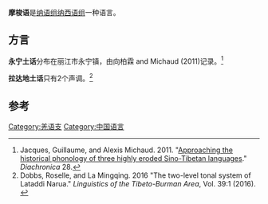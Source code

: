 {{Infobox language
|name=摩梭语
|altname=Narua
|nativename=
|pronunciation=
|states=[[中国|中国]]
|region=[[四川|四川]]
|ethnicity=[[摩梭人|摩梭人]]
|speakers=
|date=
|ref=
|familycolor=Sino-Tibetan
|fam2=[[缅彝语群|缅彝语群]]或[[羌语支|羌语支]]
|fam3=[[纳语组|纳语组]]
|fam4=[[纳西语组|纳西语组]]
|iso3=nru
|glotto=yong1270
|glottorefname=Narua
}}

'''摩梭语'''是[[纳语组|纳语组]][[纳西语组|纳西语组]]一种语言。

==方言==
'''永宁土话'''分布在丽江市永宁镇，由向柏霖 and Michaud (2011)记录。<ref>Jacques, Guillaume, and Alexis Michaud. 2011. "[http://www.benjamins.nl/series/dia/28-4/02jac.additional.pdf Approaching the historical phonology of three highly eroded Sino-Tibetan languages]." ''Diachronica'' 28.</ref>{{rp|468-498}}

'''拉达地土话'''只有2个声调。<ref>Dobbs, Roselle, and La Mingqing. 2016 "The two-level tonal system of Lataddi Narua." ''Linguistics of the Tibeto-Burman Area'', Vol. 39:1 (2016). {{doi|10.1075/ltba.39.1.04dob}}</ref>{{rp|67–104}}

==参考==
{{Reflist}}

{{汉藏语系}}
{{Qiangic languages}}
{{中国语言}}

[[Category:羌语支|Category:羌语支]]
[[Category:中国语言|Category:中国语言]]


{{SinoTibetan-lang-stub}}